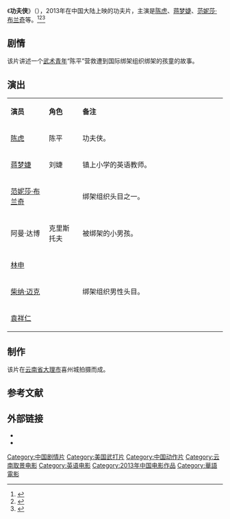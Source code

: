 {{电影信息框
| 片名     = 功夫侠
| 电影原名 = ''{{lang|en|Kung Fu Man}}''
| 图像     = Kung Fu Man poster.jpg
| 图像说明 = 海报
| 导演     = [[袁祥仁|袁祥仁]]<br>[[宁瀛|宁瀛]]
| 监制     = [[基努·里维斯|基努·里维斯]]
| 制片     = [[韩三平|韩三平]]<br>李少红<br>李小婉
| 编剧     = 
| 剧本     = 
| 原著     = 
| 主演     = {{ubl|陈虎|蒋梦婕|阿曼|范妮莎·布兰奇}}
| 主题曲   = 
| 片头曲   = 
| 片尾曲   = 
| 配乐     = 
| 摄影     = 
| 剪辑     = 
| 制片商   = 中国电影股份有限公司<br>北京景鸿影业投资有限公司<br>美国KFM制作有限公司
| 发行商   = 银润传媒
| 上映日期 = {{Film date|2013|7|19|中国大陆}}
| 片长     = 90分钟
| 产地     = {{CHNML}}
| 语言     = 普通话、英语
| 预算     = 
| 票房     = 
| 前集     = 
| 续集     = 
| 中国大陆片名= 
| 港澳片名 = 
| 新马片名 = 
| 台湾片名 = 
}}
《'''功夫侠'''》（{{lang-en|''Kung Fu Man''}}），2013年在中国大陆上映的功夫片，主演是[[陈虎_(演员)|陈虎]]、[[蒋梦婕|蒋梦婕]]、[[范妮莎·布兰奇|范妮莎·布兰奇]]等。<ref>{{cite web |url=http://ent.163.com/13/0719/09/944SNI0H00032DGD.html |title=陈虎亮相"功夫侠"首映 坦言：下次还跟基努合作 |date=2013-07-19 |work=网易 |archive-url=https://web.archive.org/web/20170203210044/http://ent.163.com/13/0719/09/944SNI0H00032DGD.html |archive-date=2017-02-03 |dead-url=yes |accessdate=2014-02-18}}</ref><ref>{{cite web |url=http://ent.163.com/13/0721/08/949SU0P700032DGD.html |title=《功夫侠》上演“小鬼当家”（图） |date=2013-07-21 |work=网易 |archive-url=https://web.archive.org/web/20190629142533/http://ent.163.com/13/0721/08/949SU0P700032DGD.html |archive-date=2019-06-29 |dead-url=yes |accessdate=2014-02-18}}</ref><ref>{{cite web |url=http://ent.sina.com.cn/m/c/2013-07-19/11183967986.shtml |title=《功夫侠》公映 演绎中国版“小鬼当家” |date=2013-07-19 |work=新浪 |archive-date=2014-02-22 |archive-url=https://web.archive.org/web/20140222132116/http://ent.sina.com.cn/m/c/2013-07-19/11183967986.shtml |dead-url=no |accessdate=2014-02-18}}</ref>

==剧情==
该片讲述一个[[中国功夫|武术青年]]“陈平”营救遭到国际绑架组织绑架的孩童的故事。

== 演出 ==
{|class="wikitable" width="45%"
|- style="background:cornflowerblue; color:white" align=center
|style="width:8%"|'''演员'''||style="width:7%"|'''角色'''||style="width:30%"|'''备注'''
|-
| [[陈虎_(演员)|陈虎]] || 陈平|| 功夫侠。
|-
| [[蒋梦婕|蒋梦婕]] || 刘婕 || 镇上小学的英语教师。
|- 
| [[范妮莎·布兰奇|范妮莎·布兰奇]] ||  || 绑架组织头目之一。 
|- 
| 阿曼·达博  || 克里斯托夫 || 被绑架的小男孩。
|-
| [[林雨申|林申]] ||  ||   
|-
| [[柴纳·迈克|柴纳·迈克]] ||  || 绑架组织男性头目。
|- 
| [[袁祥仁|袁祥仁]] ||  ||   
|}

==制作==
该片在[[云南省|云南省]][[大理市|大理市]]喜州城拍摄而成。

==参考文献==
{{reflist}}

== 外部链接==
*{{douban}}
*{{Mtime|116551}}

{{DEFAULTSORT:Gong功}}
[[Category:中国剧情片|Category:中国剧情片]]
[[Category:美国武打片|Category:美国武打片]]
[[Category:中国动作片|Category:中国动作片]]
[[Category:云南取景电影|Category:云南取景电影]]
[[Category:英语电影|Category:英语电影]]
[[Category:2013年中国电影作品|Category:2013年中国电影作品]]
[[Category:華語電影|Category:華語電影]]